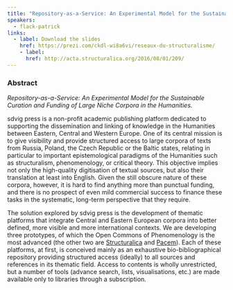 ```yaml
---
title: "Repository-as-a-Service: An Experimental Model for the Sustainable Curation and Funding of Large Niche Corpora in the Humanities"
speakers:
  - flack-patrick
links:
  - label: Download the slides
    href: https://prezi.com/ckdl-wi8a6vi/reseaux-du-structuralisme/
	- label:
	  href: http://acta.structuralica.org/2016/08/01/209/
---
```

### Abstract

*Repository-as-a-Service: An Experimental Model for the Sustainable Curation and Funding of Large Niche Corpora in the Humanities.*

sdvig press is a non-profit academic publishing platform dedicated to supporting the dissemination and linking of knowledge in the Humanities between Eastern, Central and Western Europe. One of its central mission is to give visibility and provide structured access to large corpora of texts from Russia, Poland, the Czech Republic or the Baltic states, relating in particular to important epistemological paradigms of the Humanities such as structuralism, phenomenology, or critical theory. This objective implies not only the high-quality digitisation of textual sources, but also their translation at least into English. Given the still obscure nature of these corpora, however, it is hard to find anything more than punctual funding, and there is no prospect of even mild commercial success to finance these tasks in the systematic, long-term perspective that they require.

The solution explored by sdvig press is the development of thematic platforms that integrate Central and Eastern European corpora into better defined, more visible and more international contexts. We are developing three prototypes, of which the Open Commons of Phenomenology is the most advanced (the other two are [Structuralica](http://structuralica.org/) and [Pacem](http://pacem.io/)). Each of these platforms, at first, is conceived mainly as an exhaustive bio-bibliographical repository providing structured access (ideally) to all sources and references in its thematic field. Access to contents is wholly unrestricted, but a number of tools (advance search, lists, visualisations, etc.) are made available only to libraries through a subscription.
